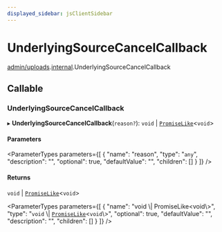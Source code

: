 ```yaml
---
displayed_sidebar: jsClientSidebar
---
```



# UnderlyingSourceCancelCallback

[admin/uploads](../../modules/admin_uploads.mdx).[internal](../../admin_uploads/modules/admin_uploads.internal.mdx).UnderlyingSourceCancelCallback

## Callable

### UnderlyingSourceCancelCallback

▸ **UnderlyingSourceCancelCallback**(`reason?`): `void` \| [`PromiseLike`](admin_discounts.internal.PromiseLike.mdx)<`void`\>

#### Parameters

<ParameterTypes parameters={[
  {
    "name": "reason",
    "type": "`any`",
    "description": "",
    "optional": true,
    "defaultValue": "",
    "children": []
  }
]} />

#### Returns

`void` \| [`PromiseLike`](admin_discounts.internal.PromiseLike.mdx)<`void`\>

<ParameterTypes parameters={[
  {
    "name": "void \\| PromiseLike<void\\>",
    "type": "`void` \\| [`PromiseLike`](admin_discounts.internal.PromiseLike.mdx)<`void`\\>",
    "optional": true,
    "defaultValue": "",
    "description": "",
    "children": []
  }
]} />
